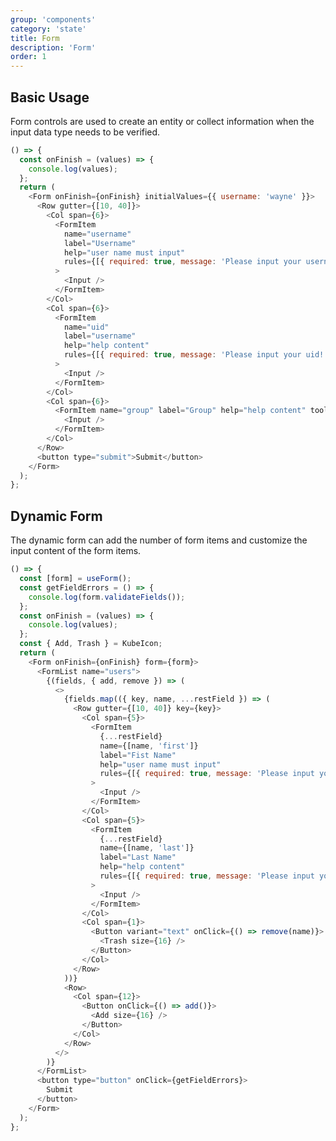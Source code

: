```yaml
---
group: 'components'
category: 'state'
title: Form
description: 'Form'
order: 1
---
```


## Basic Usage

Form controls are used to create an entity or collect information when the input data type needs to be verified.

```js live=true
() => {
  const onFinish = (values) => {
    console.log(values);
  };
  return (
    <Form onFinish={onFinish} initialValues={{ username: 'wayne' }}>
      <Row gutter={[10, 40]}>
        <Col span={6}>
          <FormItem
            name="username"
            label="Username"
            help="user name must input"
            rules={[{ required: true, message: 'Please input your username!' }]}
          >
            <Input />
          </FormItem>
        </Col>
        <Col span={6}>
          <FormItem
            name="uid"
            label="username"
            help="help content"
            rules={[{ required: true, message: 'Please input your uid!' }]}
          >
            <Input />
          </FormItem>
        </Col>
        <Col span={6}>
          <FormItem name="group" label="Group" help="help content" tooltip="tooltip 内容 content">
            <Input />
          </FormItem>
        </Col>
      </Row>
      <button type="submit">Submit</button>
    </Form>
  );
};
```

## Dynamic Form

The dynamic form can add the number of form items and customize the input content of the form items.

```js live=true
() => {
  const [form] = useForm();
  const getFieldErrors = () => {
    console.log(form.validateFields());
  };
  const onFinish = (values) => {
    console.log(values);
  };
  const { Add, Trash } = KubeIcon;
  return (
    <Form onFinish={onFinish} form={form}>
      <FormList name="users">
        {(fields, { add, remove }) => (
          <>
            {fields.map(({ key, name, ...restField }) => (
              <Row gutter={[10, 40]} key={key}>
                <Col span={5}>
                  <FormItem
                    {...restField}
                    name={[name, 'first']}
                    label="Fist Name"
                    help="user name must input"
                    rules={[{ required: true, message: 'Please input your username!' }]}
                  >
                    <Input />
                  </FormItem>
                </Col>
                <Col span={5}>
                  <FormItem
                    {...restField}
                    name={[name, 'last']}
                    label="Last Name"
                    help="help content"
                    rules={[{ required: true, message: 'Please input your uid!' }]}
                  >
                    <Input />
                  </FormItem>
                </Col>
                <Col span={1}>
                  <Button variant="text" onClick={() => remove(name)}>
                    <Trash size={16} />
                  </Button>
                </Col>
              </Row>
            ))}
            <Row>
              <Col span={12}>
                <Button onClick={() => add()}>
                  <Add size={16} />
                </Button>
              </Col>
            </Row>
          </>
        )}
      </FormList>
      <button type="button" onClick={getFieldErrors}>
        Submit
      </button>
    </Form>
  );
};
```
